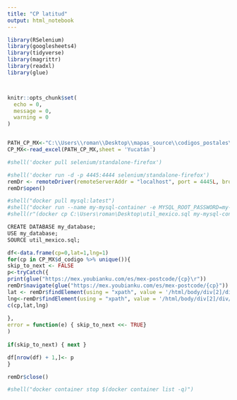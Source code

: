 ```yaml
---
title: "CP latitud"
output: html_notebook
---
```



```r

library(RSelenium)
library(googlesheets4)
library(tidyverse)
library(magrittr)
library(readxl)
library(glue)



knitr::opts_chunk$set(
  echo = 0,
  message = 0,
  warning = 0
)


PATH_CP_MX<-"C:\\Users\\roman\\Desktop\\mapas_source\\codigos_postales\\CPdescarga.xls"
CP_MX<-read_excel(PATH_CP_MX,sheet = 'Yucatán')


```



```r
#shell('docker pull selenium/standalone-firefox')

#shell('docker run -d -p 4445:4444 selenium/standalone-firefox')
remDr <- remoteDriver(remoteServerAddr = "localhost", port = 4445L, browserName = "firefox")
remDr$open()
```


```r
#shell("docker pull mysql:latest")
#shell("docker run --name my-mysql-container -e MYSQL_ROOT_PASSWORD=my-secret-pw -p 3306:3306 -d mysql:latest")
#shell(r"(docker cp C:\Users\roman\Desktop\util_mexico.sql my-mysql-container:util_mexico.sql)")

CREATE DATABASE my_database;
USE my_database;
SOURCE util_mexico.sql;


```




```r
df<-data.frame(cp=0,lat=1,lng=1)
for(cp in CP_MX$d_codigo %>% unique()){
skip_to_next <- FALSE
p<-tryCatch({
print(glue("https://mex.youbianku.com/es/mex-postcode/{cp}\r"))
remDr$navigate(glue("https://mex.youbianku.com/es/mex-postcode/{cp}"))
lat <- remDr$findElement(using = "xpath", value = '/html/body/div[2]/div/div[1]/div/div[3]/div/div[3]/div/div/div/div[1]/div/fieldset/div[2]/ul/li[4]/span[2]')$getElementText()[[1]]
lng<-remDr$findElement(using = "xpath", value = '/html/body/div[2]/div/div[1]/div/div[3]/div/div[3]/div/div/div/div[1]/div/fieldset/div[2]/ul/li[5]/span[2]')$getElementText()[[1]]
c(cp,lat,lng)
  
},
error = function(e) { skip_to_next <<- TRUE}  
)
  
if(skip_to_next) { next }

df[nrow(df) + 1,]<- p
}
```





```r
remDr$close()

#shell("docker container stop $(docker container list -q)")
```


